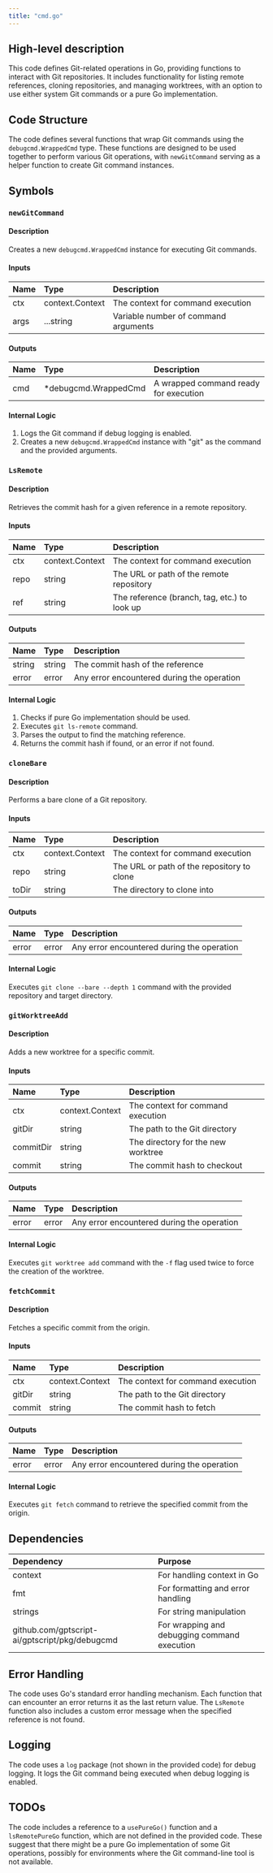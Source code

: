 ```yaml
---
title: "cmd.go"
---
```


## High-level description
This code defines Git-related operations in Go, providing functions to interact with Git repositories. It includes functionality for listing remote references, cloning repositories, and managing worktrees, with an option to use either system Git commands or a pure Go implementation.

## Code Structure
The code defines several functions that wrap Git commands using the `debugcmd.WrappedCmd` type. These functions are designed to be used together to perform various Git operations, with `newGitCommand` serving as a helper function to create Git command instances.

## Symbols

### `newGitCommand`
#### Description
Creates a new `debugcmd.WrappedCmd` instance for executing Git commands.

#### Inputs
| Name | Type | Description |
|:-----|:-----|:------------|
| ctx | context.Context | The context for command execution |
| args | ...string | Variable number of command arguments |

#### Outputs
| Name | Type | Description |
|:-----|:-----|:------------|
| cmd | *debugcmd.WrappedCmd | A wrapped command ready for execution |

#### Internal Logic
1. Logs the Git command if debug logging is enabled.
2. Creates a new `debugcmd.WrappedCmd` instance with "git" as the command and the provided arguments.

### `LsRemote`
#### Description
Retrieves the commit hash for a given reference in a remote repository.

#### Inputs
| Name | Type | Description |
|:-----|:-----|:------------|
| ctx | context.Context | The context for command execution |
| repo | string | The URL or path of the remote repository |
| ref | string | The reference (branch, tag, etc.) to look up |

#### Outputs
| Name | Type | Description |
|:-----|:-----|:------------|
| string | string | The commit hash of the reference |
| error | error | Any error encountered during the operation |

#### Internal Logic
1. Checks if pure Go implementation should be used.
2. Executes `git ls-remote` command.
3. Parses the output to find the matching reference.
4. Returns the commit hash if found, or an error if not found.

### `cloneBare`
#### Description
Performs a bare clone of a Git repository.

#### Inputs
| Name | Type | Description |
|:-----|:-----|:------------|
| ctx | context.Context | The context for command execution |
| repo | string | The URL or path of the repository to clone |
| toDir | string | The directory to clone into |

#### Outputs
| Name | Type | Description |
|:-----|:-----|:------------|
| error | error | Any error encountered during the operation |

#### Internal Logic
Executes `git clone --bare --depth 1` command with the provided repository and target directory.

### `gitWorktreeAdd`
#### Description
Adds a new worktree for a specific commit.

#### Inputs
| Name | Type | Description |
|:-----|:-----|:------------|
| ctx | context.Context | The context for command execution |
| gitDir | string | The path to the Git directory |
| commitDir | string | The directory for the new worktree |
| commit | string | The commit hash to checkout |

#### Outputs
| Name | Type | Description |
|:-----|:-----|:------------|
| error | error | Any error encountered during the operation |

#### Internal Logic
Executes `git worktree add` command with the `-f` flag used twice to force the creation of the worktree.

### `fetchCommit`
#### Description
Fetches a specific commit from the origin.

#### Inputs
| Name | Type | Description |
|:-----|:-----|:------------|
| ctx | context.Context | The context for command execution |
| gitDir | string | The path to the Git directory |
| commit | string | The commit hash to fetch |

#### Outputs
| Name | Type | Description |
|:-----|:-----|:------------|
| error | error | Any error encountered during the operation |

#### Internal Logic
Executes `git fetch` command to retrieve the specified commit from the origin.

## Dependencies
| Dependency | Purpose |
|:-----------|:--------|
| context | For handling context in Go |
| fmt | For formatting and error handling |
| strings | For string manipulation |
| github.com/gptscript-ai/gptscript/pkg/debugcmd | For wrapping and debugging command execution |

## Error Handling
The code uses Go's standard error handling mechanism. Each function that can encounter an error returns it as the last return value. The `LsRemote` function also includes a custom error message when the specified reference is not found.

## Logging
The code uses a `log` package (not shown in the provided code) for debug logging. It logs the Git command being executed when debug logging is enabled.

## TODOs
The code includes a reference to a `usePureGo()` function and a `lsRemotePureGo` function, which are not defined in the provided code. These suggest that there might be a pure Go implementation of some Git operations, possibly for environments where the Git command-line tool is not available.